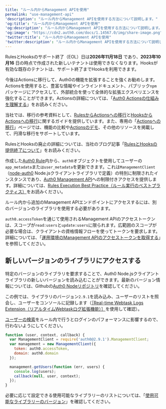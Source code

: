 ```yaml
---
title: "ルール内からManagement APIを使用"
permalink: "use-management-api"
'description': "ルール内からManagement APIを使用する方法について説明します。"
'og:title': "ルール内からManagement APIを使用"
'og:description': "ルール内からManagement APIを使用する方法について説明します。"
'og:image': "https://cdn2.auth0.com/docs/1.14567.0/img/share-image.png"
'twitter:title': "ルール内からManagement APIを使用"
'twitter:description': "ルール内からManagement APIを使用する方法について説明します。"
---
```


<Warning>

RulesとHooksのサポート終了（EOL）日は**2026年11月18日** であり、**2023年10月16** 日の時点で作成された新しいテナントは使用できなくなります。Hooksが有効な既存のテナントは、サポート終了までHooksを利用できます。

今後はActionsに移行して、Auth0の機能を拡張することを強くお勧めします。Actionsを使用すると、豊富な情報やインラインドキュメント、パブリック`npm`パッケージにアクセスして、外部統合を使って全体的な拡張エクスペリエンスを強化することができます。Actionsの詳細については、「[Auth0 Actionsの仕組みを理解する](/ja-jp/customize/actions/actions-overview)」をお読みください。

当社では、移行の参考資料として、[RulesからActionsへの移行](/ja-jp/customize/actions/migrate/migrate-from-rules-to-actions)と[HooksからActionsへの移行](/ja-jp/customize/actions/migrate/migrate-from-hooks-to-actions)に関するガイドを提供しています。また、専用の「[Actionsへの移行](https://auth0.com/extensibility/movetoactions)」ページでは、機能の比較や[Actionsのデモ](https://www.youtube.com/watch?v=UesFSY1klrI)、その他のリソースを掲載して、円滑な移行をサポートしています。

RulesとHooksの廃止の詳細については、当社のブログ記事「[RulesとHooksの提供終了について](https://auth0.com/blog/preparing-for-rules-and-hooks-end-of-life/)」をお読みください。

</Warning>

作成した[Auth0 Rule](/ja-jp/customize/rules)内から、`auth0`オブジェクトを使用してユーザーの`app_metadata`また`はuser_metadata`を更新できます。これは`ManagementClient`（[node-auth0](https://github.com/auth0/node-auth0) Node.jsクライアントライブラリで定義）の特別に制限されたインスタンスであり、[Auth0 Management API](/ja-jp/api/management/v2)への制限付きアクセスを提供します。詳細については、[Rules Execution Best Practice（ルール実行のベストプラクティス）](/ja-jp/rules-best-practices/rules-execution-best-practices)をお読みください。

ルール内から追加の<Tooltip data-tooltip-id="react-containers-DefinitionTooltip-0" href="/ja-jp/glossary?term=management-api" tip="Management API: 顧客が管理タスクを実行できるようにするための製品。" cta="用語集の表示">Management API</Tooltip>エンドポイントにアクセスするには、別のバージョンのライブラリを使用する必要があります。

<Callout icon="file-lines" color="#0EA5E9" iconType="regular">

`auth0.accessToken`を通じて使用されるManagement APIのアクセストークンは、スコープが`read:users`と`update:users`に限られます。広範囲のスコープが必要な場合は、クライアントの資格情報フローを使ってトークンを要求します。詳細については、「[運用環境のManagement APIのアクセストークンを取得する](/ja-jp/secure/tokens/access-tokens/management-api-access-tokens/get-management-api-access-tokens-for-production)」を参照してください。

</Callout>

## 新しいバージョンのライブラリにアクセスする

特定のバージョンのライブラリを要求することで、Auth0 Node.jsクライアントライブラリの新しいバージョンを読み込むことができます。最新のバージョン情報については、Githubの[Auth0 Nodeリポジトリ](https://github.com/auth0/node-auth0)を確認してください。

この例では、ライブラリのバージョン`2.9.1`を読み込み、ユーザーのリストを照会し、ユーザーをコンソールに記録します（[［Real-time Webtask Logs Extension（リアルタイムWebtaskログ拡張機能）］](/ja-jp/customize/extensions/real-time-webtask-logs)を使用して確認）。

<Warning>

[ユーザーの検索](/ja-jp/manage-users/user-search/user-search-best-practices)をルール内で行うとログインのパフォーマンスに影響するので、行わないようにしてください。

</Warning>

```javascript lines
function (user, context, callback) {
  var ManagementClient = require('auth0@2.9.1').ManagementClient;
  var management = new ManagementClient({
    token: auth0.accessToken,
    domain: auth0.domain
  });

  management.getUsers(function (err, users) {
    console.log(users);
    callback(null, user, context);
  });
}
```

<Callout icon="file-lines" color="#0EA5E9" iconType="regular">

必要に応じて設定できる使用可能なライブラリーのリストについては、「[使用可能なライブラリーのバージョン](https://auth0-extensions.github.io/canirequire/#auth0)」を確認してください。

</Callout>

